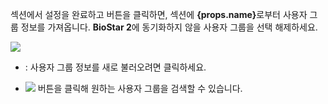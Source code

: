 <Head level={3} hashid={props.hashid}><Cmd sid='settings.activeDirectory.userGroup' /></Head>

<Cmd sid='settings.activeDirectory.ADServerConfiguration' /> 섹션에서 설정을 완료하고 <Cmd sid='settings.activeDirectory.Connect' /> 버튼을 클릭하면, <Cmd sid='settings.activeDirectory.userGroup' /> 섹션에 <strong>{props.name}</strong>로부터 사용자 그룹 정보를 가져옵니다. **BioStar 2**에 동기화하지 않을 사용자 그룹을 선택 해제하세요.

<Image src='/img/biostar2-setting-directory-usergroup-filter.png' />

* <Cmd sid='settings.activeDirectory.Refresh' />: 사용자 그룹 정보를 새로 불러오려면 클릭하세요.

* <Image src='/img/menus/ico-search.png' ico alone /> 버튼을 클릭해 원하는 사용자 그룹을 검색할 수 있습니다.